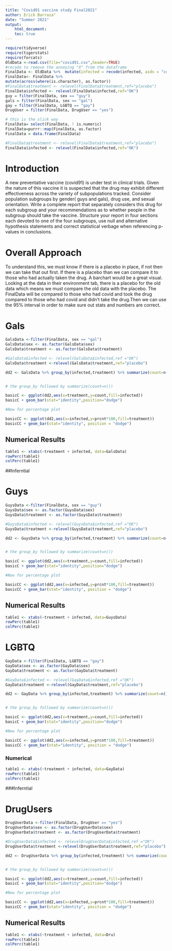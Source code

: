 ```yaml
---
title: "Covid91 vaccine study Final2021"
author: Erick Barraza"
date: "Summer 2021"
output: 
    html_document:
    toc: true
---
```


```r
require(tidyverse)
require(tigerstats)
require(forcats)
OldData <-read.csv(file="covid91.csv",header=TRUE)
#recode to remove the annoying "X" from the dataframe
FinalData <- OldData %>%  mutate(infected = recode(infected, aids = "covid", none = "OK")) %>% select(-one_of("X"))
FinalData<- FinalData %>%
mutate(across(where(is.character), as.factor))  
#FinalData$treatment <- relevel(FinalData$treatment,ref="placebo")
FinalData$infected <- relevel(FinalData$infected,ref="OK")
guy = filter(FinalData, sex == "guy")
gals = filter(FinalData, sex == "gal")
gay = filter(FinalData, LGBTQ == "gay")
DrugUser = filter(FinalData, DrugUser == "yes")
```
```r
# this is the slick way
FinalData= select(FinalData, ! is.numeric)
FinalData=purrr::map(FinalData, as.factor)
FinalData = data.frame(FinalData)
```
```r
#FinalData$treatment <- relevel(FinalData$treatment,ref="placebo")
FinalData$infected <- relevel(FinalData$infected,ref="OK")
```

# Introduction

A new  preventative vaccine (covid91) is under test in clinical trials. Given the nature of this vaccine it is suspected that the drug may exhibit different effectiveness across the variety of subpopulations tracked. Consider population subgroups by gender( guys and gals), drug use, and sexual orientation. Write a complete report that separately considers this drug for each subgroup and your recommendations as to whether people in the subgroup should take the vaccine. Structure your report in four sections each devoted to one of the four subgroups, use null and alternative hypothesis statements and correct statistical verbage when referencing p-values in conclusions.

# Overall Approach
  
To understand this, we must know if there is a placebo in place, if not then we can take that out first. If there is a placebo than we can compare it to those who had actually taken the drug. A barchart would be a great visual. Looking at the data in their environment tab, there is a placebo for the old data which means we must compare the old data with the placebo. The FinalData will be compared to those who had covid and took the drug compared to those who had covid and didn't take the drug.Then we can use the 95% interval in order to make sure out stats and numbers are correct.

# Gals
  

```r
GalsData <-filter(FinalData, sex == "gal")
GalsData$sex <- as.factor(GalsData$sex)
GalsData$treatment <- as.factor(GalsData$treatment)

#GalsData$infected <- relevel(GalsData$infected,ref ="OK")
GalsData$treatment <-relevel(GalsData$treatment,ref="placebo")
```

```r
dd2 <- GalsData %>% group_by(infected,treatment) %>% summarize(count=n()) %>% mutate(prcnt=count/sum(count))


# the group_by followed by summarize(count=n())

basicC <- ggplot(dd2,aes(x=treatment,y=count,fill=infected))
basicC + geom_bar(stat="identity",position="dodge")

#Now for percentage plot

basicCC <- ggplot(dd2,aes(x=infected,y=prcnt*100,fill=treatment)) 
basicCC + geom_bar(stat="identity", position = "dodge")
```

## Numerical Results 
  
```r
table1 <- xtabs(~treatment + infected, data=GalsData)
rowPerc(table1)
colPerc(table1)
```
  
##Inferntial


# Guys

```r
GuysData <-filter(FinalData, sex == "guy")
GuysData$sex <- as.factor(GuysData$sex)
GuysData$treatment <- as.factor(GuysData$treatment)

#GuysData$infected <- relevel(GuysData$infected,ref ="OK")
GuysData$treatment <-relevel(GuysData$treatment,ref="placebo")
```

```r
dd2 <- GuysData %>% group_by(infected,treatment) %>% summarize(count=n()) %>% mutate(prcnt=count/sum(count))


# the group_by followed by summarize(count=n())

basicC <- ggplot(dd2,aes(x=treatment,y=count,fill=infected))
basicC + geom_bar(stat="identity",position="dodge")

#Now for percentage plot

basicCC <- ggplot(dd2,aes(x=infected,y=prcnt*100,fill=treatment)) 
basicCC + geom_bar(stat="identity", position = "dodge")
```

## Numerical Results
```r
table1 <- xtabs(~treatment + infected, data=GuysData)
rowPerc(table1)
colPerc(table1)
```

# LGBTQ

```r
GayData <-filter(FinalData, LGBTQ == "gay")
GayData$sex <- as.factor(GayData$sex)
GayData$treatment <- as.factor(GayData$treatment)

#GayData$infected <- relevel(GayData$infected,ref ="OK")
GayData$treatment <-relevel(GayData$treatment,ref="placebo")
```

```r
dd2 <- GayData %>% group_by(infected,treatment) %>% summarize(count=n()) %>% mutate(prcnt=count/sum(count))


# the group_by followed by summarize(count=n())

basicC <- ggplot(dd2,aes(x=treatment,y=count,fill=infected))
basicC + geom_bar(stat="identity",position="dodge")

#Now for percentage plot

basicCC <- ggplot(dd2,aes(x=infected,y=prcnt*100,fill=treatment)) 
basicCC + geom_bar(stat="identity", position = "dodge")
```

### Numerical


```r
table1 <- xtabs(~treatment + infected, data=GayData)
rowPerc(table1)
colPerc(table1)
```


###Inferntial

# DrugUsers


```r
DrugUserData <-filter(FinalData, DrugUser == "yes")
DrugUserData$sex <- as.factor(DrugUserData$sex)
DrugUserData$treatment <- as.factor(DrugUserData$treatment)

#DrugUserData$infected <- relevelDrugUserData$infected,ref ="OK")
DrugUserData$treatment <-relevel(DrugUserData$treatment,ref="placebo")
```

```r
dd2 <- DrugUserData %>% group_by(infected,treatment) %>% summarize(count=n()) %>% mutate(prcnt=count/sum(count))


# the group_by followed by summarize(count=n())

basicC <- ggplot(dd2,aes(x=treatment,y=count,fill=infected))
basicC + geom_bar(stat="identity",position="dodge")

#Now for percentage plot

basicCC <- ggplot(dd2,aes(x=infected,y=prcnt*100,fill=treatment)) 
basicCC + geom_bar(stat="identity", position = "dodge")
```

## Numerical Results
```r
table1 <- xtabs(~treatment + infected, data=Dru)
rowPerc(table1)
colPerc(table1)
```




